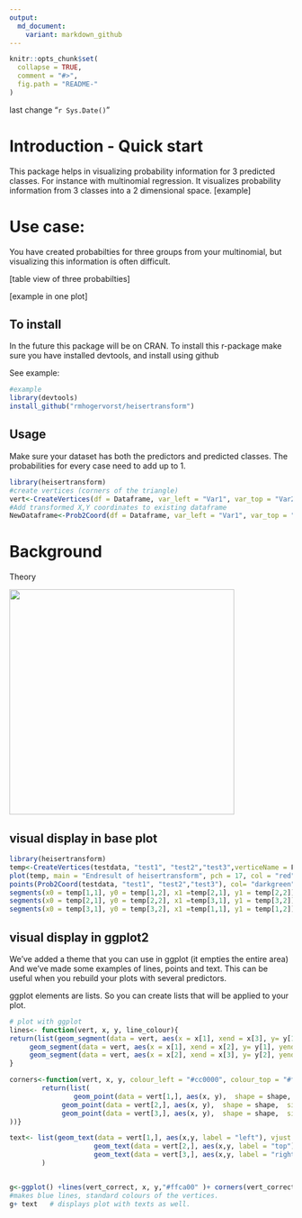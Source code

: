 ```yaml
---
output:
  md_document:
    variant: markdown_github
---
```


<!-- README.md is generated from README.Rmd. Please edit that file -->

```r
knitr::opts_chunk$set(
  collapse = TRUE,
  comment = "#>",
  fig.path = "README-"
)
```

last change "`r Sys.Date()`"

# Introduction - Quick start
This package helps in visualizing probability information for 3 predicted classes.
For instance with multinomial regression. 
It visualizes probability information from 3 classes into a 2 dimensional space.
[example]

# Use case:
You have created probabilties for three groups from your multinomial, 
but visualizing this information is often difficult.

[table view of three probabilties]

[example in one plot]



## To install
In the future this package will be on CRAN. 
To install this r-package make sure you have installed devtools, and install 
using github

See example:

```r
#example
library(devtools)
install_github("rmhogervorst/heisertransform")
```


## Usage
Make sure your dataset has both the predictors and predicted classes. 
The probabilities for every case need to add up to 1. 

```r
library(heisertransform)
#create vertices (corners of the triangle)
vert<-CreateVertices(df = Dataframe, var_left = "Var1", var_top = "Var2",var_right = "Var3", verticeName = T)
#Add transformed X,Y coordinates to existing dataframe
NewDataframe<-Prob2Coord(df = Dataframe, var_left = "Var1", var_top = "Var2",var_right = "Var3", append = T)

```

# Background 
Theory

<img src="NOTINPACKAGE/files/triangle_movement.gif" height="400px" width="400px" />


## visual display in base plot
```r
library(heisertransform)
temp<-CreateVertices(testdata, "test1", "test2","test3",verticeName = F)
plot(temp, main = "Endresult of heisertransform", pch = 17, col = "red")
points(Prob2Coord(testdata, "test1", "test2","test3"), col= "darkgreen", pch = 19)
segments(x0 = temp[1,1], y0 = temp[1,2], x1 =temp[2,1], y1 = temp[2,2])
segments(x0 = temp[2,1], y0 = temp[2,2], x1 =temp[3,1], y1 = temp[3,2])
segments(x0 = temp[3,1], y0 = temp[3,2], x1 =temp[1,1], y1 = temp[1,2])
```

## visual display in ggplot2
We've added a theme that you can use in ggplot (it empties the entire area)
And we've made some examples of lines, points and text.
This can be useful when you rebuild your plots with several predictors.

ggplot elements are lists. So you can create lists that will be applied to your plot.

```r
# plot with ggplot
lines<- function(vert, x, y, line_colour){
return(list(geom_segment(data = vert, aes(x = x[1], xend = x[3], y= y[1], yend= y[3]), colour = line_colour ), #left 2 right
     geom_segment(data = vert, aes(x = x[1], xend = x[2], y= y[1], yend= y[2]), colour = line_colour ), #left to up
     geom_segment(data = vert, aes(x = x[2], xend = x[3], y= y[2], yend= y[3]), colour = line_colour )) )#right to up
}

corners<-function(vert, x, y, colour_left = "#cc0000", colour_top = "#ffca00", colour_right = "#00b300", shape = 17, size = 5, stroke = 2){
        return(list(
                geom_point(data = vert[1,], aes(x, y),  shape = shape,  size = size, stroke = stroke, colour = colour_left),
             geom_point(data = vert[2,], aes(x, y),  shape = shape,  size = size, stroke = stroke, colour = colour_top),
             geom_point(data = vert[3,], aes(x, y),  shape = shape,  size = size, stroke = stroke, colour = colour_right)
))}

text<- list(geom_text(data = vert[1,], aes(x,y, label = "left"), vjust =1.5, hjust = 0, colour = "#cc0000") ,
                     geom_text(data = vert[2,], aes(x,y, label = "top"), vjust =0, hjust = 1.5, colour = "#ffca00") ,
                     geom_text(data = vert[3,], aes(x,y, label = "right"), vjust =1.5, hjust = 1, colour = "#00b300")
        )


g<-ggplot() +lines(vert_correct, x, y,"#ffca00" )+ corners(vert_correct, x, y, size = 10)
#makes blue lines, standard colours of the vertices.
g+ text   # displays plot with texts as well.
```

